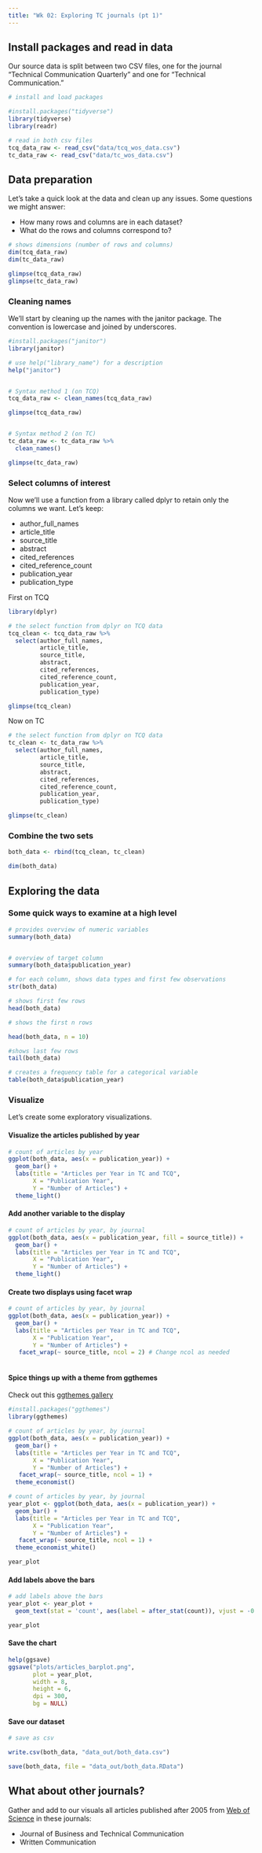 ```yaml
---
title: "Wk 02: Exploring TC journals (pt 1)"
---
```


## Install packages and read in data

Our source data is split between two CSV files, one for the journal "Technical Communication Quarterly" and one for "Technical Communication."

```r
# install and load packages

#install.packages("tidyverse")
library(tidyverse)
library(readr)

# read in both csv files
tcq_data_raw <- read_csv("data/tcq_wos_data.csv")
tc_data_raw <- read_csv("data/tc_wos_data.csv")
```

## Data preparation 

Let's take a quick look at the data and clean up any issues. Some questions we might answer:

* How many rows and columns are in each dataset?
* What do the rows and columns correspond to?

```r
# shows dimensions (number of rows and columns)
dim(tcq_data_raw) 
dim(tc_data_raw)

glimpse(tcq_data_raw)
glimpse(tc_data_raw)
```

### Cleaning names

We'll start by cleaning up the names with the janitor package. The convention is lowercase and joined by underscores. 

```r
#install.packages("janitor")
library(janitor)

# use help("library_name") for a description
help("janitor") 


# Syntax method 1 (on TCQ)
tcq_data_raw <- clean_names(tcq_data_raw)

glimpse(tcq_data_raw)


# Syntax method 2 (on TC)
tc_data_raw <- tc_data_raw %>%
  clean_names()

glimpse(tc_data_raw)

```

### Select columns of interest

Now we'll use a function from a library called dplyr to retain only the columns we want. Let's keep:

* author_full_names
* article_title
* source_title
* abstract
* cited_references
* cited_reference_count
* publication_year
* publication_type

First on TCQ

```r
library(dplyr)

# the select function from dplyr on TCQ data
tcq_clean <- tcq_data_raw %>%
  select(author_full_names,
         article_title,
         source_title,
         abstract,
         cited_references,
         cited_reference_count,
         publication_year,
         publication_type)

glimpse(tcq_clean)

```

Now on TC

```r
# the select function from dplyr on TCQ data
tc_clean <- tc_data_raw %>%
  select(author_full_names,
         article_title,
         source_title,
         abstract,
         cited_references,
         cited_reference_count,
         publication_year,
         publication_type)

glimpse(tc_clean)
```

### Combine the two sets

```r

both_data <- rbind(tcq_clean, tc_clean)

dim(both_data)
```

## Exploring the data

### Some quick ways to examine at a high level

```r
# provides overview of numeric variables
summary(both_data) 


# overview of target column
summary(both_data$publication_year)

# for each column, shows data types and first few observations
str(both_data) 

# shows first few rows
head(both_data)

# shows the first n rows

head(both_data, n = 10)

#shows last few rows
tail(both_data)

# creates a frequency table for a categorical variable 
table(both_data$publication_year) 

```

### Visualize

Let's create some exploratory visualizations. 

#### Visualize the articles published by year

```r
# count of articles by year
ggplot(both_data, aes(x = publication_year)) +
  geom_bar() +
  labs(title = "Articles per Year in TC and TCQ",
       X = "Publication Year",
       Y = "Number of Articles") +
  theme_light()
```

#### Add another variable to the display

```r
# count of articles by year, by journal
ggplot(both_data, aes(x = publication_year, fill = source_title)) +
  geom_bar() +
  labs(title = "Articles per Year in TC and TCQ",
       X = "Publication Year",
       Y = "Number of Articles") +
  theme_light()
```

#### Create two displays using facet wrap

```r
# count of articles by year, by journal
ggplot(both_data, aes(x = publication_year)) +
  geom_bar() +
  labs(title = "Articles per Year in TC and TCQ",
       X = "Publication Year",
       Y = "Number of Articles") +
   facet_wrap(~ source_title, ncol = 2) # Change ncol as needed
 
```

#### Spice things up with a theme from ggthemes

Check out this [ggthemes gallery](https://yutannihilation.github.io/allYourFigureAreBelongToUs/ggthemes/)

```r
#install.packages("ggthemes")
library(ggthemes)

# count of articles by year, by journal
ggplot(both_data, aes(x = publication_year)) +
  geom_bar() +
  labs(title = "Articles per Year in TC and TCQ",
       X = "Publication Year",
       Y = "Number of Articles") +
   facet_wrap(~ source_title, ncol = 1) +
  theme_economist()
```


```r
# count of articles by year, by journal
year_plot <- ggplot(both_data, aes(x = publication_year)) +
  geom_bar() +
  labs(title = "Articles per Year in TC and TCQ",
       X = "Publication Year",
       Y = "Number of Articles") +
   facet_wrap(~ source_title, ncol = 1) +
  theme_economist_white()

year_plot
```

#### Add labels above the bars

```r
# add labels above the bars
year_plot <- year_plot +
  geom_text(stat = 'count', aes(label = after_stat(count)), vjust = -0.5, size = 4)

year_plot
```

#### Save the chart

```r
help(ggsave)
ggsave("plots/articles_barplot.png", 
       plot = year_plot, 
       width = 8, 
       height = 6, 
       dpi = 300,
       bg = NULL)
```

#### Save our dataset

```r
# save as csv

write.csv(both_data, "data_out/both_data.csv")

save(both_data, file = "data_out/both_data.RData")

```

## What about other journals?

Gather and add to our visuals all articles published after 2005 from [Web of Science](https://www.webofscience.com/wos/woscc/basic-search) in these journals:

* Journal of Business and Technical Communication
* Written Communication

